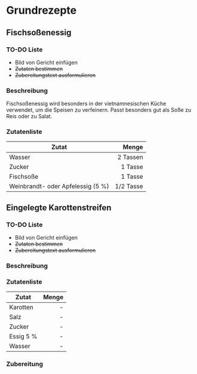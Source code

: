 # Grundrezepte

## Fischsoßenessig

### TO-DO Liste

- Bild von Gericht einfügen
-  ~~Zutaten bestimmen~~
- ~~Zubereitungstext ausformulieren~~

### Beschreibung {-}

Fischsoßenessig wird besonders in der vietnamnesischen Küche verwendet, um die Speisen zu verfeinern. Passt besonders gut als Soße zu Reis oder zu Salat. 

### Zutatenliste {-}

Zutat | Menge 
---|---:
Wasser | 2 Tassen
Zucker | 1 Tasse
Fischsoße | 1 Tasse
Weinbrandt- oder Apfelessig (5 %) | 1/2 Tasse


## Eingelegte Karottenstreifen

### TO-DO Liste

- Bild von Gericht einfügen
-  ~~Zutaten bestimmen~~
- ~~Zubereitungstext ausformulieren~~



### Beschreibung {-}


### Zutatenliste {-}

Zutat | Menge 
---|---:
Karotten | -
Salz | - 
Zucker | -
Essig 5 % | -
Wasser | -


### Zubereitung {-}
